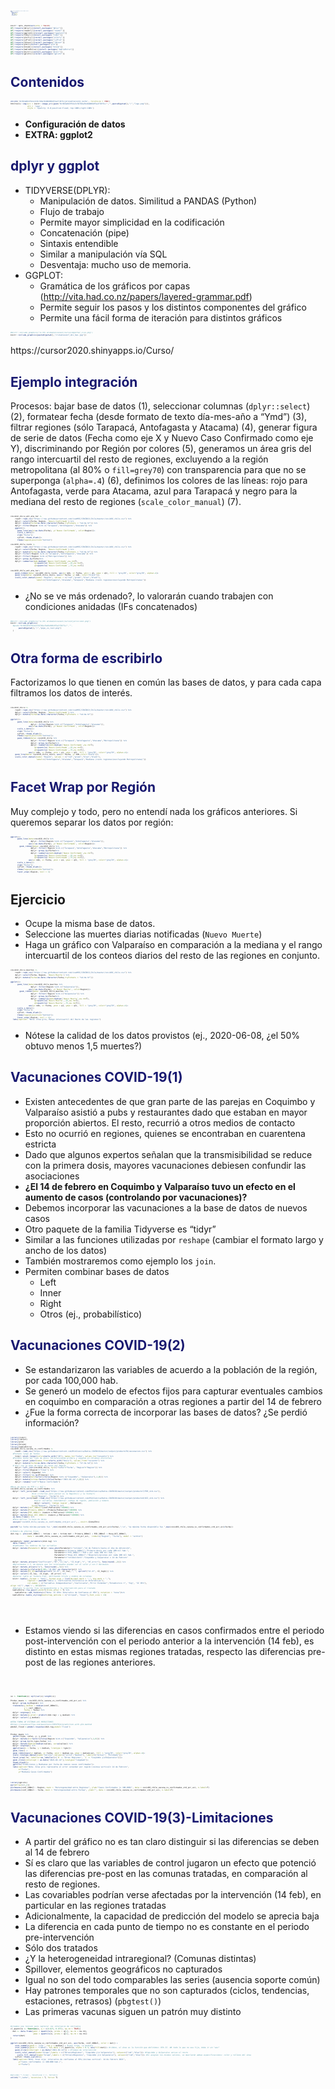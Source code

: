 ```yaml
---
title: "Taller Introductorio al uso de R Studio- Clase 4"
output:
  ioslides_presentation:
    autosize: true
    transition: slower
    logo: logo.png
    code_folding: hide
    toc_float: TRUE 
---
```


<style>
.superbigimage{
    overflow-y:scroll;
    white-space: nowrap;
}
.superbigimage img{
    overflow-y: scroll;
    overflow-x: hidden;
}
.p {
  text-align: right;
}
.reveal section p {
    font-size: 0.5em;
}
.reveal .slides section .slideContent ui li{
    font-size: 0.6em;
    color: red;
}
.reveal section pre code {
    font-size: 0.6em;
}
.future-steps {
  color: MidnightBlue;
}
.otro {
  color: Teal;
}
.Advertencia {
  color: Crimson;
}
code.r{
  font-size: 3px;
}
pre {
  white-space: pre !important;
  overflow-y: scroll !important;
  max-height: 10vh !important;
  font-size: 1px;
}
.small-code pre code {
  font-size: 0.8em;
}
.codefont pre {
    font-size: 2px;
    line-height: 1px;
}
.gdbar img {
    width: 500px !important;
    height: 150px !important;
    margin: 10px 10px;
}
.gdbar {
    width: 550px !important;
    height: 175px !important;
}
slides > slide:not(.nobackground):before {
    right: 0px;    
    width: 200px;
    height: 70px;
    background-size: 1px 1px;
    padding: 0px 0;
}
.forceBreak { -webkit-column-break-after: always; break-after: column; }
slides > slide {
  overflow-x: auto !important;
  overflow-y: auto !important;
}
</style>
<script>
slides > slide:not(.nobackground):before {
  background: none;
}
</script>


```r
knitr::opts_chunk$set(echo = FALSE)
if(!require(dplyr)){install.packages("dplyr")}
if(!require(readxl)){install.packages("readxl")}
if(!require(ggplot2)){install.packages("ggplot2")}
if(!require(tidyr)){install.packages("tidyr")}
if(!require(plotly)){install.packages("plotly")}
if(!require(sjPlot)){install.packages("sjPlot")}
if(!require(lmtest)){install.packages("lmtest")}
if(!require(plm)){install.packages("plm")}
if(!require(broom)){install.packages("broom")}
if(!require(kableExtra)){install.packages("kableExtra")}
if(!require(knitr)){install.packages("knitr")}
if(!require(gplots)){install.packages("gplots")}
```

## Contenidos{.future-steps}

```r
unlink('0c963a043f92e3c567b6afb48d406df5a2f38f5c/presentacion4_cache', recursive = TRUE)
htmltools::img(src = knitr::image_uri(gsub("0c963a043f92e3c567b6afb48d406df5a2f38f5c/","",paste0(getwd(),"/","logo.png"))), 
               alt = 'logo', 
               style = 'opacity: 0.8;position:fixed; top:100%;right:100%')
```

- **Configuración de datos**
- **EXTRA: ggplot2**

## dplyr y ggplot {.future-steps .smaller}

- TIDYVERSE(DPLYR):
  - Manipulación de datos. Similitud a PANDAS (Python)
  - Flujo de trabajo
  - Permite mayor simplicidad en la codificación
  - Concatenación (pipe)
  - Sintaxis entendible
  - Similar a manipulación vía SQL
  - Desventaja: mucho uso de memoria.
- GGPLOT:
  - Gramática de los gráficos por capas (<http://vita.had.co.nz/papers/layered-grammar.pdf>)
  - Permite seguir los pasos y los distintos componentes del gráfico
  - Permite una fácil forma de iteración para distintos gráficos

```r
#knitr::include_graphics("G:/Mi unidad/Alvacast/Curso/Importar_xlsx.png")
knitr::include_graphics(paste0(getwd(),"/rstudioconf_ohi_hex.jpg"))
```

::: notes
https://cursor2020.shinyapps.io/Curso/
::: 

## Ejemplo integración {.future-steps .smaller}

Procesos: bajar base de datos (1), seleccionar columnas (`dplyr::select`) (2), formatear fecha (desde formato de texto día-mes-año a "Ymd") (3), filtrar regiones (sólo Tarapacá, Antofagasta y Atacama) (4), generar figura de serie de datos (Fecha como eje X y Nuevo Caso Confirmado como eje Y), discriminando por Región por colores (5), generamos un área gris del rango intercuartil del resto de regiones, excluyendo a la región metropolitana (al 80% o `fill=grey70`) con transparencia para que no se superponga (`alpha=.4`) (6), definimos los colores de las líneas: rojo para Antofagasta, verde para Atacama, azul para Tarapacá y negro para la mediana del resto de regiones (`scale_color_manual`) (7).

```r
covid19_chile_ant_ata_tar <- 
    readr::read_csv("https://raw.githubusercontent.com/ivanMSC/COVID19_Chile/master/covid19_chile.csv") %>% 
    dplyr::select(Fecha, Region, `Nuevo Confirmado`) %>%
    dplyr::mutate(Fecha=as.Date.character(Fecha,tryFormats = "%d-%m-%Y")) %>% 
    dplyr::filter(Region %in% c("Tarapacá","Antofagasta","Atacama")) %>% 
    ggplot()+
      geom_line(aes(x=as.Date(Fecha), y=`Nuevo Confirmado`, color=Region))+
      scale_x_date()+
      xlab("Fecha")+
      sjPlot::theme_blank()+
      theme(legend.position="bottom")

covid19_chile_resto <-
    readr::read_csv("https://raw.githubusercontent.com/ivanMSC/COVID19_Chile/master/covid19_chile.csv") %>% 
    dplyr::select(Fecha, Region, `Nuevo Confirmado`) %>%
    dplyr::mutate(Fecha=as.Date.character(Fecha,tryFormats = "%d-%m-%Y")) %>% 
    dplyr::filter(!Region %in% c("Tarapacá","Antofagasta","Atacama")) %>% 
    dplyr::filter(!Region %in% c("Metropolitana")) %>% 
    dplyr::group_by(Fecha)%>% 
    dplyr::summarise(mdn=median(`Nuevo Confirmado`,na.rm=T),
                     q1=quantile(`Nuevo Confirmado`,.25,na.rm=T),
                     q3=quantile(`Nuevo Confirmado`,.75,na.rm=T))

covid19_chile_ant_ata_tar+ 
    geom_ribbon(data= covid19_chile_resto, aes(y= mdn, x= Fecha, ymin = q1, ymax = q3), fill = "grey70", color="grey70", alpha=.4)+
    geom_line(data= covid19_chile_resto, aes(x= Fecha, y= mdn, color="black"))+
    scale_color_manual(name= "Región", values = c("red","green","blue","black"), 
                       label=c("Antofagasta","Atacama","Tarapacá","Mediana (resto regiones\nexcluyendo Metropolitana)"))
```

- ¿No se ve más ordenado?, lo valorarán cuando trabajen con condiciones anidadas (IFs concatenados)

```r
#knitr::include_graphics("G:/Mi unidad/Alvacast/Curso/Ejercicio15.png")
knitr::include_graphics(
  #gsub("0c963a043f92e3c567b6afb48d406df5a2f38f5c/","",
       paste0(getwd(),"/","pipe_vs_rest.png")
  )
```


## Otra forma de escribirlo {.future-steps .smaller}

Factorizamos lo que tienen en común las bases de datos, y para cada capa filtramos los datos de interés.

```r
covid19_chile <-
    readr::read_csv("https://raw.githubusercontent.com/ivanMSC/COVID19_Chile/master/covid19_chile.csv") %>% 
    dplyr::select(Fecha, Region, `Nuevo Confirmado`) %>%
    dplyr::mutate(Fecha=as.Date.character(Fecha,tryFormats = "%d-%m-%Y"))

ggplot()+
      geom_line(data=covid19_chile %>% 
                  dplyr::filter(Region %in% c("Tarapacá","Antofagasta","Atacama")),
                aes(x=as.Date(Fecha), y=`Nuevo Confirmado`, color=Region))+
      scale_x_date()+
      xlab("Fecha")+
      sjPlot::theme_blank()+
      theme(legend.position="bottom")+
      geom_ribbon(data= covid19_chile %>% 
                  dplyr::filter(!Region %in% c("Tarapacá","Antofagasta","Atacama","Metropolitana")) %>% 
                  dplyr::group_by(Fecha)%>% 
                  dplyr::summarise(mdn=median(`Nuevo Confirmado`,na.rm=T),
                     q1=quantile(`Nuevo Confirmado`,.25,na.rm=T),
                     q3=quantile(`Nuevo Confirmado`,.75,na.rm=T)), 
                aes(y= mdn, x= Fecha, ymin = q1, ymax = q3), fill = "grey70", color="grey70", alpha=.4)+
    geom_line(data= covid19_chile_resto, aes(x= Fecha, y= mdn,color="black"))+
    scale_color_manual(name= "Región", values = c("red","green","blue","black"), 
                       label=c("Antofagasta","Atacama","Tarapacá","Mediana (resto regiones\nexcluyendo Metropolitana)"))
```

## Facet Wrap por Región {.future-steps .smaller}

Muy complejo y todo, pero no entendí nada los gráficos anteriores. Si queremos separar los datos por región:

```r
ggplot()+
      geom_line(data=covid19_chile %>% 
                  dplyr::filter(Region %in% c("Tarapacá","Antofagasta","Atacama")),
                aes(x=as.Date(Fecha), y=`Nuevo Confirmado`, color=Region))+
        geom_ribbon(data= covid19_chile %>% 
                  dplyr::filter(!Region %in% c("Tarapacá","Antofagasta","Atacama","Metropolitana")) %>% 
                  dplyr::group_by(Fecha)%>% 
                  dplyr::summarise(mdn=median(`Nuevo Confirmado`,na.rm=T),
                     q1=quantile(`Nuevo Confirmado`,.25,na.rm=T),
                     q3=quantile(`Nuevo Confirmado`,.75,na.rm=T)), 
                aes(y= mdn, x= Fecha, ymin = q1, ymax = q3), fill = "grey70", color="grey70", alpha=.4)+
      scale_x_date()+
      xlab("Fecha")+
      sjPlot::theme_blank()+
      theme(legend.position="bottom")+
      facet_wrap(~Region, ncol = 1)
```


## Ejercicio

- Ocupe la misma base de datos.
- Seleccione las muertes diarias notificadas (`Nuevo Muerte`)
- Haga un gráfico con Valparaíso en comparación a la mediana y el rango intercuartil de los conteos diarios del resto de las regiones en conjunto.

```r

covid19_chile_muertes <-
    readr::read_csv("https://raw.githubusercontent.com/ivanMSC/COVID19_Chile/master/covid19_chile.csv") %>% 
    dplyr::select(Fecha, Region, `Nuevo Muerte`) %>%
    dplyr::mutate(Fecha=as.Date.character(Fecha,tryFormats = "%d-%m-%Y"))

ggplot()+
      geom_line(data=covid19_chile_muertes %>% 
                  dplyr::filter(Region %in% c("Valparaíso")),
                aes(x=as.Date(Fecha), y=`Nuevo Muerte`, color=Region))+
        geom_ribbon(data= covid19_chile_muertes %>% 
                  dplyr::filter(!Region %in% c("Valparaíso")) %>% 
                  dplyr::group_by(Fecha)%>% 
                  dplyr::summarise(mdn=median(`Nuevo Muerte`,na.rm=T),
                     q1=quantile(`Nuevo Muerte`,.25,na.rm=T),
                     q3=quantile(`Nuevo Muerte`,.75,na.rm=T)), 
                aes(y= mdn, x= Fecha, ymin = q1, ymax = q3), fill = "grey70", color="grey70", alpha=.4)+
      scale_x_date()+
      xlab("Fecha")+
      sjPlot::theme_blank()+
      theme(legend.position="bottom")+
      facet_wrap(~Region, ncol = 1)+
  labs(caption= "Nota. Área gris, Rango intercuartil del Resto de las regiones")
```

- Nótese la calidad de los datos provistos (ej., 2020-06-08, ¿el 50% obtuvo menos 1,5 muertes?)

## Vacunaciones COVID-19(1) {.future-steps .smaller}

- Existen antecedentes de que gran parte de las parejas en Coquimbo y Valparaíso asistió a pubs y restaurantes dado que estaban en mayor proporción abiertos. El resto, recurrió a otros medios de contacto
- Esto no ocurrió en regiones, quienes se encontraban en cuarentena estricta
- Dado que algunos expertos señalan que la transmisibilidad se reduce con la primera dosis, mayores vacunaciones debiesen confundir las asociaciones 
- **¿El 14 de febrero en Coquimbo y Valparaíso tuvo un efecto en el aumento de casos (controlando por vacunaciones)?**
- Debemos incorporar las vacunaciones a la base de datos de nuevos casos
- Otro paquete de la familia Tidyverse es "tidyr"
- Similar a las funciones utilizadas por `reshape` (cambiar el formato largo y ancho de los datos)
- También mostraremos como ejemplo los `join`.
- Permiten combinar bases de datos
  - Left
  - Inner
  - Right
  - Otros (ej., probabilístico)

## Vacunaciones COVID-19(2) {.future-steps .smaller}
- Se estandarizaron las variables de acuerdo a la población de la región, por cada 100,000 hab.
- Se generó un modelo de efectos fijos para capturar eventuales cambios en coquimbo en comparación a otras regiones a partir del 14 de febrero
- ¿Fue la forma correcta de incorporar las bases de datos? ¿Se perdió información?

```r
library(tidyr)
library(lmtest)
library(plm)
library(broom)
library(kableExtra)
covid19_chile_vacuna_vs_confirmados <-
    readr::read_csv("https://raw.githubusercontent.com/MinCiencia/Datos-COVID19/master/output/producto76/vacunacion.csv") %>%
  #Formato largo de fechas
    tidyr::pivot_longer(cols=starts_with("20"), names_to="fecha", values_to="recuento") %>% 
  #Formato ancho por tipo de dosis (diferenciando primera y segunda en columnas distintas)
    tidyr::pivot_wider(names_from=starts_with("Dosis"), values_from="recuento") %>% 
    dplyr::mutate(fecha=as.Date.character(fecha,tryFormats = "%Y-%m-%d")) %>% 
  # Unir con la base de datos de casos por Región
    dplyr::left_join(covid19_chile, by=c("fecha"="Fecha", "Region"="Region")) %>% 
    dplyr::filter(Region!="Total") %>% 
    dplyr::select(-Segunda) %>% 
    dplyr::filter(!is.na(Primera)) %>% 
    dplyr::mutate(met=factor(ifelse(Region %in% c("Coquimbo", "Valparaíso"),1,0))) %>% 
    dplyr::mutate(txtime=factor(ifelse(fecha>="2021-02-14",1,0))) %>% 
    dplyr::rename("conf"="Nuevo Confirmado")

#Base de datos de PCR's y UCI's
covid19_chile_vacuna_vs_confirmados %>%     
  dplyr::left_join(readr::read_csv("https://raw.githubusercontent.com/MinCiencia/Datos-COVID19/master/output/producto7/PCR_std.csv"), 
                   #Los criterios para parear es la Región(i) y la fecha(t) 
                   by=c("Region", "fecha")) %>% 
  dplyr::left_join(readr::read_csv("https://raw.githubusercontent.com/MinCiencia/Datos-COVID19/master/output/producto8/UCI_std.csv") %>% 
                     #sacar variables redundantes: código de región, población y número
                     dplyr::select(-`Codigo region`,-Poblacion), 
                   by=c("Region", "fecha")) %>% 
  dplyr::mutate(conf_100mil=(conf/Poblacion)*100000) %>% 
  dplyr::mutate(Primera_100mil= (Primera/Poblacion)*100000) %>% 
  dplyr::mutate(PCR_100mil= (numero.x/Poblacion)*100000) %>% 
  dplyr::mutate(Hosp_UCI_100mil= (numero.y/Poblacion)*100000) %>% 
  as.data.frame() %>% 
  #Para definir la base de datos
  assign("covid19_chile_vacuna_vs_confirmados_std_pcr_uci",., envir=.GlobalEnv)

paste0("La fecha mínima pareada fue ",min(covid19_chile_vacuna_vs_confirmados_std_pcr_uci$fecha),";\n", "La máxima fecha disponible fue ",max(covid19_chile_vacuna_vs_confirmados_std_pcr_uci$fecha))    

# Modelo de efectos fijos
did.reg <- plm(conf_100mil ~ txtime + met + txtime:met + Primera_100mil + PCR_100mil + Hosp_UCI_100mil, 
               data = covid19_chile_vacuna_vs_confirmados_std_pcr_uci,  index=c("Region", "fecha"), model = "within")

parameters::model_parameters(did.reg) %>% 
  data.frame() %>% 
  #Cambiamos los nombres de las variables
  dplyr::mutate(Parameter= dplyr::case_when(Parameter=="txtime1"~"14 de Febrero hasta el día de obtención",
                                       Parameter=="Primera_100mil"~"Primera dosis por cada 100 mil hab.",
                                       Parameter=="PCR_100mil"~"PCR's por cada 100 mil hab.",
                                       Parameter=="Hosp_UCI_100mil"~"Hospitalizaciones por cada 100 mil hab.",
                                       Parameter=="txtime1:met1"~"Coquimbo y Valparaíso x 14 de Febrero"
                                       )) %>% 
  dplyr::mutate_at(vars("Coefficient","SE","CI_low", "CI_high","t", "df_error"), funs(round(.,2))) %>% 
  #Aproximamos a 3, de manera que los interesados puedan ver el valor p con 3 decimales
  dplyr::mutate_at(vars("p"), funs(round(.,3))) %>% 
  dplyr::mutate(p=ifelse(p<0.001,"<0.001",as.character(p))) %>% 
  dplyr::mutate(CI_95=paste0(sprintf("%3.2f", CI_low),", ", sprintf("%3.2f", CI_high))) %>% 
  dplyr::select(-CI_low, -CI_high, -df_error) %>% 
  #generar tabla en formato html, definiendo título y nombre de columnas
  knitr::kable(.,format = "html", format.args = list(decimal.mark = ".", big.mark = ","),
               caption = paste0("Tabla 1. Coeficientes Diferencia en Diferencias"),
               col.names = c("Variables Independientes","Coeficiente","Error Estándar","Estadístico t", "Sig", "IC 95%"),
align =c('l',rep('c', 101)))%>%
  #destaca la quinta fila correspondiente a la intervención para el tratado
  kableExtra::row_spec(5,bold=T,hline_after = T) %>% 
    kableExtra::add_footnote(c("Nota. IC 95%= Intervalos de Confianza al 95%"), notation = "none")%>%
  kableExtra::kable_styling(bootstrap_options = c("striped", "hover"),font_size = 13)
```

<br>

- Estamos viendo si las diferencias en casos confirmados entre el periodo post-intervención con el periodo anterior a la intervención (14 feb), es distinto en  estas mismas regiones tratadas, respecto las diferencias pre-post de las regiones anteriores.

<br>


```r
se <- function(x) sqrt(var(x)/length(x))

Produc_means <- covid19_chile_vacuna_vs_confirmados_std_pcr_uci %>% 
  dplyr::group_by(Region) %>% 
  transmute(y_median = median(conf_100mil),
            y = conf_100mil, 
            fecha = fecha) %>% 
  dplyr::ungroup() %>% 
  dplyr::mutate(y_pred = predict(did.reg) + y_median) %>% 
  dplyr::select(-y_median)

#OTRA FORMA DE ESTIMAR LOS PREDICTORES
#https://stackoverflow.com/questions/28547614/prediction-with-plm-method
pmodel_fixed <-pmodel.response(did.reg,model='fixed') 


Produc_means %>% 
  gather(type, value, y, y_pred) %>% 
  dplyr::mutate(tx=factor(ifelse(Region %in% c("Coquimbo", "Valparaíso"),1,0))) %>% 
  dplyr::group_by(tx,type,fecha) %>% 
  dplyr::mutate(median=median(value), se=se(value)) %>%
  dplyr::ungroup() %>% 
  ggplot(aes(x = fecha, y = median, linetype = type))+
  geom_line() +
  geom_ribbon(aes(y= median, x= fecha, ymin = median-se, ymax = median+se), fill = "grey70", color="grey70", alpha=.4)+
  scale_linetype_manual(name="Valores",values=c("solid","dashed"), labels=c("Actual", "Estimado"))+
  facet_wrap(~tx, labeller=as_labeller(c(`0` = "Otras Regiones", `1` = "Coquimbo y\nValparaíso")))+
  geom_vline(xintercept = as.Date("2021-02-14"),linetype="longdash")+
  theme_blank()+
  ggtitle("Prediciones y Medianas por fecha de nuevos casos confirmados")+
  labs(caption="Nota. Área gris representa el error estandar por región;\nLínea vertical= 14 de Febrero",
       x="Fecha",
       y="Mediana Casos Confirmados")
```

```r
library(gplots)
par(mfrow=c(1,2))
plotmeans(conf_100mil ~ Region, main = "Heterogeneidad entre Regiones", ylab="Casos Confirmados (x 100,000)", data = covid19_chile_vacuna_vs_confirmados_std_pcr_uci, n.label=F)
plotmeans(conf_100mil ~ fecha, main = "Heterogeneidad entre Fechas", ylab="", data = covid19_chile_vacuna_vs_confirmados_std_pcr_uci, n.label=F)
```


## Vacunaciones COVID-19(3)-Limitaciones {.future-steps .smaller}
- A partir del gráfico no es tan claro distinguir si las diferencias se deben al 14 de febrero
- Sí es claro que las variables de control jugaron un efecto que potenció las diferencias pre-post en  las comunas tratadas, en comparación al resto de regiones.
- Las covariables podrían verse afectadas por la intervención (14 feb), en particular en las regiones tratadas
- Adicionalmente, la capacidad de predicción del modelo se aprecia baja
- La diferencia en cada punto de tiempo no es constante en el periodo pre-intervención
- Sólo dos tratados
- ¿Y la heterogeneidad intraregional? (Comunas distintas)
- Spillover, elementos geográficos no capturados
- Igual no son del todo comparables las series (ausencia soporte común)
- Hay patrones temporales que no son capturados (ciclos, tendencias, estaciones, retrasos) (`pbgtest()`)
- Las primeras vacunas siguen un patrón muy distinto

```r
#Creamos una función para capturar los intervalos de confianza 
cl_quantile <- function(x, q = c(0.025, 0.975), na.rm = TRUE){
  dat <- data.frame(ymin = quantile(x, probs = q[1], na.rm = na.rm),
                    ymax = quantile(x, probs = q[2], na.rm = na.rm))
  return(dat)
}

ggplot(covid19_chile_vacuna_vs_confirmados_std_pcr_uci, aes(fecha, conf_100mil, color = met)) +
    stat_summary(geom = 'line', fun.y = median) + #como línea, la mediana
    stat_summary(geom = "ribbon", fun.data = cl_quantile, alpha = 0.3, aes(fill=met))+ #ribbon, el área es la función que definimos: 95% IC. ## todo lo que no sea fijo, debe ir en "aes" 
    geom_vline(xintercept = as.Date("2021-02-14")) + #Tiempo de intervención
    scale_color_manual(name="Grupo",labels = c("Otras\nRegiones", "Coquimbo y\n Valparaíso"), values=c("red","blue"))+ #Coquimbo y Valparaíso versus el resto
      scale_fill_manual(name="Grupo",labels = c("Otras\nRegiones", "Coquimbo y\n Valparaíso"), values=c("red","blue"))+ #Si asignan los mismos valores, se mezclarán ambas especificaciones: color y relleno del área
    sjPlot::theme_sjplot2()+
  labs(caption="Nota. Área roja: intervalos de confianza al 95%;\nLínea vertical: 14 de febrero 2021",
       y="Casos confirmados (x 100.000 hab.)",
       x="Fecha")
```

```r
#unlink('*_files', recursive = T, force=T)
unlink("*_cache", recursive = T, force= T)
```
